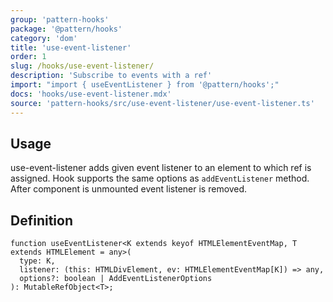 ```yaml
---
group: 'pattern-hooks'
package: '@pattern/hooks'
category: 'dom'
title: 'use-event-listener'
order: 1
slug: /hooks/use-event-listener/
description: 'Subscribe to events with a ref'
import: "import { useEventListener } from '@pattern/hooks';"
docs: 'hooks/use-event-listener.mdx'
source: 'pattern-hooks/src/use-event-listener/use-event-listener.ts'
---
```



## Usage

use-event-listener adds given event listener to an element to which ref is assigned.
Hook supports the same options as `addEventListener` method.
After component is unmounted event listener is removed.

<Demo data={HooksDemos.useEventListenerDemo} />

## Definition

```tsx
function useEventListener<K extends keyof HTMLElementEventMap, T extends HTMLElement = any>(
  type: K,
  listener: (this: HTMLDivElement, ev: HTMLElementEventMap[K]) => any,
  options?: boolean | AddEventListenerOptions
): MutableRefObject<T>;
```
